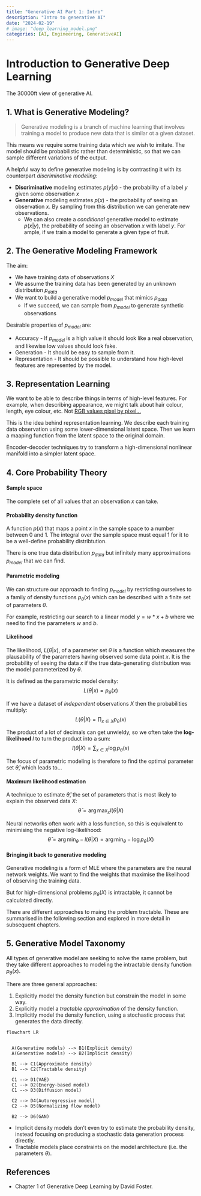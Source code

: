 ```yaml
---
title: "Generative AI Part 1: Intro"
description: "Intro to generative AI"
date: "2024-02-19"
# image: "deep_learning_model.png"
categories: [AI, Engineering, GenerativeAI]
---
```


# Introduction to Generative Deep Learning
The 30000ft view of generative AI.


## 1. What is Generative Modeling?

> Generative modeling is a branch of machine learning that involves training a model to produce new data that is similar ot a given dataset.

This means we require some training data which we wish to imitate.
The model should be probabilistic rather than deterministic, so that we can sample different variations of the output.

A helpful way to define generative modeling is by contrasting it with its counterpart *discriminative modeling*:

- **Discriminative** modeling estimates $p(y|x)$ - the probability of a label $y$ given some observation $x$
- **Generative** modeling estimates $p(x)$ - the probability of seeing an observation $x$. By sampling from this distribution we can generate new observations.
    - We can also create a *conditional* generative model to estimate $p(x|y)$, the probability of seeing an observation $x$ with label $y$. For ample, if we train a model to generate a given type of fruit.


## 2. The Generative Modeling Framework
The aim:

- We have training data of observations $X$
- We assume the training data has been generated by an unknown distribution $p_{data}$
- We want to build a generative model $p_{model}$ that mimics $p_{data}$
    - If we succeed, we can sample from $p_{model}$ to generate synthetic observations

Desirable properties of $p_{model}$ are:

- Accuracy - If $p_{model}$ is a high value it should look like a real observation, and likewise low values should look fake.
- Generation - It should be easy to sample from it.
- Representation - It should be possible to understand how high-level features are represented by the model.


## 3. Representation Learning
We want to be able to describe things in terms of high-level features. For example, when describing appearance, we might talk about hair colour, length, eye colour, etc. Not [RGB values pixel by pixel...](https://youtu.be/9i8L_bF2bv0?si=eKgK_enlpDk5fkAN&t=27)

This is the idea behind representation learning. We describe each training data observation using some lower-dimensional latent space.
Then we learn a maaping function from the latent space to the original domain.

Encoder-decoder techniques try to transform a high-dimensional nonlinear manifold into a simpler latent space.


## 4. Core Probability Theory

#### Sample space
The complete set of all values that an observation $x$ can take.

#### Probability density function
A function $p(x)$ that maps a point $x$ in the sample space to a number between 0 and 1.
The integral over the sample space must equal 1 for it to be a well-define probability distribtution.

There is one true data distribution $p_{data}$ but infinitely many approximations $p_{model}$ that we can find.

#### Parametric modeling
We can structure our approach to finding $p_{model}$  by restricting ourselves to a family of density functions $p_{\theta}(x)$ which can be described with a finite set of parameters $\theta$.

For example, restricting our search to a linear model $y = w*x + b$ where we need to find the parameters $w$ and $b$.

#### Likelihood
The likelihood, $L(\theta|x)$, of a parameter set $\theta$ is a function which measures the plausability of the parameters having observed some data point $x$.
It is the probability of seeing the data $x$ if the true data-generating distribution was the model parameterized by $\theta$.

It is defined as the parametric model density:
$$
L(\theta|x) = p_{\theta}(x)
$$

If we have a dataset of *independent* observations $X$ then the probabilities multiply:
$$
L(\theta|X) = \prod_{x \in X} p_{\theta}(x)
$$

The product of a lot of decimals can get unwieldy, so we often take the **log-likelihood** $l$ to turn the product into a sum:
$$
l(\theta|X) = \sum_{x \in X} \log{p_{\theta}(x) }
$$

The focus of parametric modeling is therefore to find the optimal parameter set $\hat{\theta}$, which leads to...

#### Maximum likelihood estimation
A technique to estimate $\hat{\theta}$, the set of parameters that is most likely to explain the observed data $X$:
$$
\hat{\theta} = \arg\max_x l(\theta|X)
$$

Neural networks often work with a loss function, so this is equivalent to minimising the negative log-likelihood:
$$
\hat{\theta} = \arg\min_\theta -l(\theta|X) = \arg\min_\theta -\log{p_{\theta}(X)}
$$


#### Bringing it back to generative modeling
Generative modeling is a form of MLE where the parameters are the neural network weights. We want to find the weights that maximise the likelihood of observing the training data.

But for high-dimensional problems $p_{\theta}(X)$ is intractable, it cannot be calculated directly.

There are different approaches to maing the problem tractable. These are summarised in the following section and explored in more detail in subsequent chapters.


## 5. Generative Model Taxonomy
All types of generative model are seeking to solve the same problem, but they take different approaches to modeling the intractable density function $p_{\theta}(x)$.

There are three general approaches:

1. Explicitly model the density function but constrain the model in some way.
2. Explicitly model a *tractable approximation* of the density function.
3. Implicitly model the density function, using a stochastic process that generates the data directly.


```mermaid
flowchart LR


  A(Generative models) --> B1(Explicit density)
  A(Generative models) --> B2(Implicit density)

  B1 --> C1(Approximate density)
  B1 --> C2(Tractable density)

  C1 --> D1(VAE)
  C1 --> D2(Energy-based model)
  C1 --> D3(Diffusion model)

  C2 --> D4(Autoregressive model)
  C2 --> D5(Normalizing flow model)

  B2 --> D6(GAN)
```

- Implicit density models don't even try to estimate the probability density, instead focusing on producing a stochastic data generation process directly.
- Tractable models place constraints on the model architecture (i.e. the parameters $\theta$).


## References

- Chapter 1 of Generative Deep Learning by David Foster.
